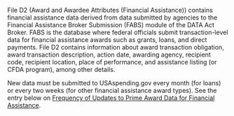 
File D2 (Award and Awardee Attributes (Financial Assistance))
contains financial assistance data derived from data submitted by
agencies to the Financial Assistance Broker Submission (FABS) module
of the DATA Act Broker. FABS is the database where federal officials
submit transaction-level data for financial assistance awards such
as grants, loans, and direct payments. File D2 contains information
about award transaction obligation, award transaction description,
action date, awarding agency, recipient code, recipient location,
place of performance, and assistance listing (or CFDA program), 
among other details.

New data must be submitted to USAspending.gov every month (for loans) or every two weeks (for other financial assistance award types). See the entry below on
<a target="_blank" rel="noopener noreferrer" href="https://fsgov-my.sharepoint.com/personal/andrew_ly_fiscal_treasury_gov/Documents/Link%20to%20entry%20below">Frequency of Updates to Prime Award Data for Financial Assistance</a>.
